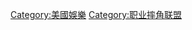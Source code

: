 {{Catmore}}
{{Commonscat|World Wrestling Entertainment}}

[[Category:美國娛樂|Category:美國娛樂]]
[[Category:职业摔角联盟|Category:职业摔角联盟]]